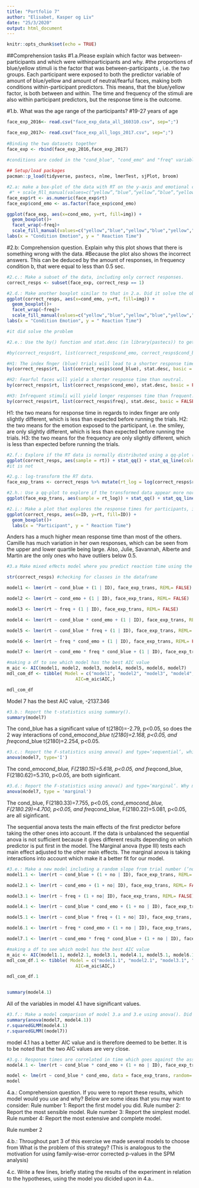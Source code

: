```yaml
---
title: "Portfolio 7"
author: "Elisabet, Kasper og Liv"
date: "25/3/2020"
output: html_document
---
```


```r
knitr::opts_chunk$set(echo = TRUE)
```

##Comprehension tasks
#1.a.Please explain which factor was between-participants and which were withinparticipants and why.
  #the proportions of blue/yellow stimuli is the factor that was between-participants , i.e. the two groups. Each participant were exposed to both the predictor variable of amount of blue/yellow and amount of neutral/fearful faces, making both conditions within-participant predictors. This means, that the blue/yellow factor, is both between and within. The time and frequency of the stimuli are also within participant predictors, but the response time is the outcome.
  
#1.b. What was the age range of the participants?
  #19-27 years of age

```r
face_exp_2016<- read.csv("face_exp_data_all_160310.csv", sep=";")

face_exp_2017<- read.csv("face_exp_all_logs_2017.csv", sep=";")
                           
#Binding the two datasets together
face_exp <- rbind(face_exp_2016,face_exp_2017)
  
#conditions are coded in the "cond_blue", "cond_emo" and "freq" variables

## Setup/load packages
pacman::p_load(tidyverse, pastecs, nlme, lmerTest, sjPlot, broom)
```

```r
#2.a: make a box-plot of the data with RT on the y-axis and emotional condition on the x-axis. Make a box-plot for each of the color conditions by using “ﬁll”. Use facet_wrap() to make two seperate graphs for each frequency group. Give the boxes colors that mathces the stimuli, eg. use 
 #" + scale_ﬁll_manual(values=c(“yellow”,“blue”,“yellow”,“blue”,“yellow”,“blue”,“yellow”,“blue”))" .
face_exp$rt <- as.numeric(face_exp$rt)
face_exp$cond_emo <- as.factor(face_exp$cond_emo)

ggplot(face_exp, aes(x=cond_emo, y=rt, fill=img)) + 
  geom_boxplot()+
  facet_wrap(~freq)+
  scale_fill_manual(values=c("yellow","blue","yellow","blue","yellow","blue","yellow","blue"))+
labs(x = "Condition Emotion", y = " Reaction Time")
```
#2.b: Comprehension question. Explain why this plot shows that there is something wrong with the data.
  #Because the plot also shows the incorrect answers. This can be deduced by the amount of responses, in frequency condition b, that were equal to less than 0.5 sec.

```r
#2.c.: Make a subset of the data, including only correct responses.
correct_resps <- subset(face_exp, correct_resp == 1)
```

```r
#2.d.: Make another boxplot similar to that in 2.a. Did it solve the observed problem?
ggplot(correct_resps, aes(x=cond_emo, y=rt, fill=img)) + 
  geom_boxplot()+
  facet_wrap(~freq)+
  scale_fill_manual(values=c("yellow","blue","yellow","blue","yellow","blue","yellow","blue"))+
labs(x = "Condition Emotion", y = " Reaction Time")

#it did solve the problem
```


```r
#2.e.: Use the by() function and stat.desc (in library(pastecs)) to get descriptive measures for the diﬀerent conditions (e.g. see Field’s book chapter 5.5.3.2.). Try to investigate the three hypotheses based on the descriptivestatistics-wouldyouexpectanyofthestatisticalanalysestobesigniﬁcantbasedonthedescriptive stats?

#by(correct_resps$rt, list(correct_resps$cond_emo, correct_resps$cond_blue, correct_resps$freq), stat.desc, basic = FALSE, norm=T) -- the code below, written in a single line

#H1: The index ﬁnger (blue) trials will lead to a shorter response time than middle ﬁnger (yellow) trials.
by(correct_resps$rt, list(correct_resps$cond_blue), stat.desc, basic = FALSE, norm=T)

#H2: Fearful faces will yield a shorter response time than neutral.
by(correct_resps$rt, list(correct_resps$cond_emo), stat.desc, basic = FALSE, norm=T)

#H3: Infrequent stimuli will yield longer responses time than frequent. This should surface as an interaction between color and frequency group.
by(correct_resps$rt, list(correct_resps$freq), stat.desc, basic = FALSE, norm=T)
```
H1: the two means for response time in regards to index finger are only slightly different, which is less than expected before running the trials.
H2: the two means for the emotion exposed to the participant, i.e. the smiley, are only slightly different, which is less than expected before running the trials.
H3: the two means for the frequency are only slightly different, which is less than expected before running the trials.

```r
#2.f.: Explore if the RT data is normally distributed using a qq-plot (e.g. qqnorm()). 
ggplot(correct_resps, aes(sample = rt)) + stat_qq() + stat_qq_line(colour = "red")
#it is not
```

```r
#2.g.: log-transform the RT data.
face_exp_trans <- correct_resps %>% mutate(rt_log = log(correct_resps$rt))
```

```r
#2.h.: Use a qq-plot to explore if the transformed data appear more normal than the untransformed.
ggplot(face_exp_trans, aes(sample = rt_log)) + stat_qq() + stat_qq_line(colour = "red")
```

```r
#2.i.: Make a plot that explores the response times for participants, individually, using a box-plot. Does anybody stick out as unusual?
ggplot(correct_resps, aes(x=ID, y=rt, fill=ID)) + 
  geom_boxplot()+
  labs(x = "Participant", y = " Reaction Time")
```
Anders has a much higher mean response time than most of the others.
Camille has much variation in her own responses, which can be seen from the upper and lower quartile being large. 
Also, Julie, Savannah, Alberte and Martin are the only ones who have outliers below 0.5.

```r
#3.a Make mixed eﬀects model where you predict reaction time using the three factors as ﬁxed eﬀects, and include random intercepts for each participant (use “ID” from the log). Include 2-way and 3-way interactions as well. To do this use lme() from the “nlme” package, and use maximum-likelihood as estimation method( method = “ML”).

str(correct_resps) #checking for classes in the dataframe

model1 <- lmer(rt ~ cond_blue + (1 | ID), face_exp_trans, REML= FALSE)

model2 <- lmer(rt ~ cond_emo + (1 | ID), face_exp_trans, REML= FALSE)

model3 <- lmer(rt ~ freq + (1 | ID), face_exp_trans, REML= FALSE)

model4 <- lmer(rt ~ cond_blue * cond_emo + (1 | ID), face_exp_trans, REML= FALSE)

model5 <- lmer(rt ~ cond_blue * freq + (1 | ID), face_exp_trans, REML= FALSE)

model6 <- lmer(rt ~ freq * cond_emo + (1 | ID), face_exp_trans, REML= FALSE)

model7 <- lmer(rt ~ cond_emo * freq * cond_blue + (1 | ID), face_exp_trans, REML= FALSE)

#making a df to see which model has the best AIC value
m_aic <- AIC(model1, model2, model3, model4, model5, model6, model7)
mdl_com_df <- tibble( Model = c("model1", "model2", "model3", "model4", "model5", "model6", "model7"),
                          AIC=m_aic$AIC,)

mdl_com_df
```
Model 7 has the best AIC value, -2137.346

```r
#3.b.: Report the t-statistics using summary().
summary(model7) 
```
The cond_blue has a significant value of t(2180)=-2.79, p<0.05, so does the 2 way interactions of cond_emo*cond_blue t(2180)=2.168, p<0.05, and freq*cond_blue t(2180)=2.254, p<0.05.


```r
#3.c.: Report the F-statistics using anova() and type=‘sequential’, which gives you type=‘I’ analysis.
anova(model7, type='I')
```
The cond_emo*cond_blue, F(2180.15)=5.618, p<0.05, and freq*cond_blue, F(2180.62)=5.310, p<0.05, are both siginficant.

```r
#3.d.: Report the F-statistics using anova() and type=‘marginal’. Why might there be diﬀerences between results from 3.c and 3.d?
anova(model7, type = 'marginal')
```
The cond_blue, F(2180.33)=7.755, p<0.05, cond_emo*cond_blue, F(2180.29)=4.700, p<0.05, and freq*cond_blue, F(2180.22)=5.081, p<0.05, are all siginficant.

The sequential anova tests the main effects of the first predictor before taking the other ones into account. If the data is unbalanced the sequential anova is not sufficient because it gives different results depending on which predictor is put first in the model. The Marginal anova (type III) tests each main effect adjusted to the other main effects. The marginal anova is taking interactions into account which make it a better fit for our model.

```r
#3.e.: Make a new model including a random slope from trial number (‘no’ in the log-ﬁle). Repeat 3.b. What does the inclusion of such a random slope model? Did it change the results?
model1.1 <- lmer(rt ~ cond_blue + (1 + no | ID), face_exp_trans, REML= FALSE)

model2.1 <- lmer(rt ~ cond_emo + (1 + no| ID), face_exp_trans, REML= FALSE)

model3.1 <- lmer(rt ~ freq + (1 + no| ID), face_exp_trans, REML= FALSE)

model4.1 <- lmer(rt ~ cond_blue * cond_emo + (1 + no | ID), face_exp_trans, REML= FALSE)

model5.1 <- lmer(rt ~ cond_blue * freq + (1 + no| ID), face_exp_trans, REML= FALSE)

model6.1 <- lmer(rt ~ freq * cond_emo + (1 + no | ID), face_exp_trans, REML= FALSE)

model7.1 <- lmer(rt ~ cond_emo * freq * cond_blue + (1 + no | ID), face_exp_trans, REML = FALSE)

#making a df to see which model has the best AIC value
m_aic <- AIC(model1.1, model2.1, model3.1, model4.1, model5.1, model6.1, model7.1)
mdl_com_df.1 <- tibble( Model = c("model1.1", "model2.1", "model3.1", "model4.1", "model5.1", "model6.1", "model7.1"),
                          AIC=m_aic$AIC,)

mdl_com_df.1


summary(model4.1)
```
All of the variables in model 4.1 have significant values.

```r
#3.f.: Make a model comparison of model 3.a and 3.e using anova(). Did the inclusion of a random slope signiﬁcantly improve the model?
summary(anova(model7, model4.1))
r.squaredGLMM(model4.1)
r.squaredGLMM((model7))
```
model 4.1 has a better AIC value and is therefore deemed to be better. It is to be noted that the two AIC values are very close.

```r
#3.g.: Response times are correlated in time which goes against the assumption of independence. It might therefore be an idea to model this by including a so-called auto-regressive component in the model (e.g. this is default in SPM analyses of fMRI-data). In lme(), this is done by adding the following to the model speciﬁcation: “cor=corAR1(,form=~1|ID)”. Make a new model comparison. Does that have an eﬀect?
model4.1 <- lmer(rt ~ cond_blue * cond_emo + (1 + no | ID), face_exp_trans, REML= FALSE)

model <- lme(rt ~ cond_blue * cond_emo, data = face_exp_trans, random= ~ 1 + no | ID, method = "ML", cor=corAR1(,form=~1|ID))
model
```

4.a.: Comprehension question. If you were to report these results, which model would you use and why? Below are some ideas that you may want to consider:
Rule number 1: Report the ﬁrst model you did.
Rule number 2: Report the most sensible model.
Rule number 3: Report the simplest model.
Rule number 4: Report the most extensive and complete model.

Rule number 2

4.b.: Throughout part 3 of this exercise we made several models to choose from What is the problem of this strategy? (This is analogous to the motivation for using family-wise-error corrected p-values in the SPM analysis)

4.c. Write a few lines, brieﬂy stating the results of the experiment in relation to the hypotheses, using the model you dicided upon in 4.a..